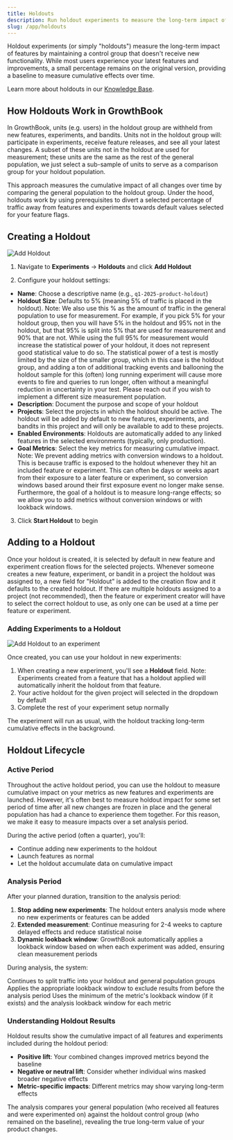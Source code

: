 ```yaml
---
title: Holdouts
description: Run holdout experiments to measure the long-term impact of features
slug: /app/holdouts
---
```


Holdout experiments (or simply "holdouts") measure the long-term impact of features by maintaining a control group that doesn't receive new functionality. While most users experience your latest features and improvements, a small percentage remains on the original version, providing a baseline to measure cumulative effects over time.

Learn more about holdouts in our [Knowledge Base](/kb/experiments/holdouts).

## How Holdouts Work in GrowthBook

In GrowthBook, units (e.g. users) in the holdout group are withheld from new features, experiments, and bandits. Units not in the holdout group will: participate in experiments, receive feature releases, and see all your latest changes. A subset of these units not in the holdout are used for measurement; these units are the same as the rest of the general population, we just select a sub-sample of units to serve as a comparison group for your holdout population.

This approach measures the cumulative impact of all changes over time by comparing the general population to the holdout group.
Under the hood, holdouts work by using prerequisites to divert a selected percentage of traffic away from features and experiments towards default values selected for your feature flags.

## Creating a Holdout

![Add Holdout](/images/holdouts-add-modal.png)

1. Navigate to **Experiments** → **Holdouts** and click **Add Holdout**

2. Configure your holdout settings:

- **Name**: Choose a descriptive name (e.g., `q1-2025-product-holdout`)
- **Holdout Size**: Defaults to 5% (meaning 5% of traffic is placed in the holdout). Note: We also use this % as the amount of traffic in the general population to use for measurement. For example, if you pick 5% for your holdout group, then you will have 5% in the holdout and 95% not in the holdout, but that 95% is split into 5% that are used for measurement and 90% that are not. While using the full 95% for measurement would increase the statistical power of your holdout, it does not represent good statistical value to do so. The statistical power of a test is mostly limited by the size of the smaller group, which in this case is the holdout group, and adding a ton of additional tracking events and ballooning the holdout sample for this (often) long running experiment will cause more events to fire and queries to run longer, often without a meaningful reduction in uncertainty in your test. Please reach out if you wish to implement a different size measurement population.
- **Description**: Document the purpose and scope of your holdout
- **Projects**: Select the projects in which the holdout should be active. The holdout will be added by default to new features, experiments, and bandits in this project and will only be available to add to these projects.
- **Enabled Environments**: Holdouts are automatically added to any linked features in the selected environments (typically, only production).
- **Goal Metrics**: Select the key metrics for measuring cumulative impact. Note: We prevent adding metrics with conversion windows to a holdout. This is because traffic is exposed to the holdout whenever they hit an included feature or experiment. This can often be days or weeks apart from their exposure to a later feature or experiment, so conversion windows based around their first exposure event no longer make sense. Furthermore, the goal of a holdout is to measure long-range effects; so we allow you to add metrics without conversion windows or with lookback windows.

3. Click **Start Holdout** to begin

## Adding to a Holdout

Once your holdout is created, it is selected by default in new feature and experiment creation flows for the selected projects. Whenever someone creates a new feature, experiment, or bandit in a project the holdout was assigned to, a new field for "Holdout" is added to the creation flow and it defaults to the created holdout. If there are multiple holdouts assigned to a project (not recommended), then the feature or experiment creator will have to select the correct holdout to use, as only one can be used at a time per feature or experiment.

### Adding Experiments to a Holdout

![Add Holdout to an experiment](/images/holdouts-experiment-with-holdout.png)

Once created, you can use your holdout in new experiments:

1. When creating a new experiment, you'll see a **Holdout** field. Note: Experiments created from a feature that has a holdout applied will automatically inherit the holdout from that feature.
2. Your active holdout for the given project will selected in the dropdown by default
3. Complete the rest of your experiment setup normally

The experiment will run as usual, with the holdout tracking long-term cumulative effects in the background.

## Holdout Lifecycle

### Active Period

Throughout the active holdout period, you can use the holdout to measure cumulative impact on your metrics as new features and experiments are launched. However, it's often best to measure holdout impact for some set period of time after all new changes are frozen in place and the general population has had a chance to experience them together. For this reason, we make it easy to measure impacts over a set analysis period.

During the active period (often a quarter), you'll:

- Continue adding new experiments to the holdout
- Launch features as normal
- Let the holdout accumulate data on cumulative impact

### Analysis Period

After your planned duration, transition to the analysis period:

1. **Stop adding new experiments**: The holdout enters analysis mode where no new experiments or features can be added
2. **Extended measurement**: Continue measuring for 2-4 weeks to capture delayed effects and reduce statistical noise
3. **Dynamic lookback window**: GrowthBook automatically applies a lookback window based on when each experiment was added, ensuring clean measurement periods

During analysis, the system:

Continues to split traffic into your holdout and general population groups
Applies the appropriate lookback window to exclude results from before the analysis period
Uses the minimum of the metric's lookback window (if it exists) and the analysis lookback window for each metric

### Understanding Holdout Results

Holdout results show the cumulative impact of all features and experiments included during the holdout period:

- **Positive lift**: Your combined changes improved metrics beyond the baseline
- **Negative or neutral lift**: Consider whether individual wins masked broader negative effects
- **Metric-specific impacts**: Different metrics may show varying long-term effects

The analysis compares your general population (who received all features and were experimented on) against the holdout control group (who remained on the baseline), revealing the true long-term value of your product changes.
